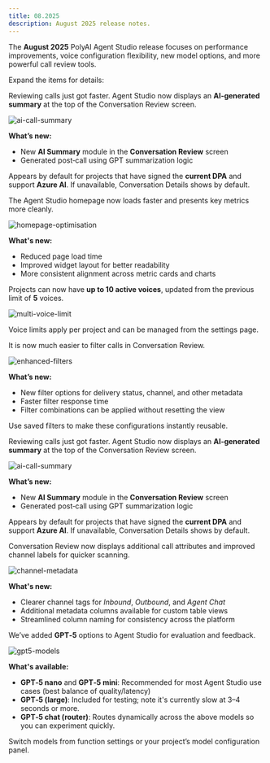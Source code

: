 ```yaml
---
title: 08.2025
description: August 2025 release notes.
---
```


The **August 2025** PolyAI Agent Studio release focuses on performance improvements, voice configuration flexibility, new model options, and more powerful call review tools.

Expand the items for details:

<AccordionGroup>

<Accordion title="AI call summaries" icon="file-lines">

Reviewing calls just got faster. Agent Studio now displays an **AI-generated summary** at the top of the Conversation Review screen.

![ai-call-summary](/images/release-notes/2508/ai-summary.png)

**What’s new:**

- New **AI Summary** module in the **Conversation Review** screen
- Generated post‑call using GPT summarization logic

<Note>Appears by default for projects that have signed the **current DPA** and support **Azure AI**. If unavailable, Conversation Details shows by default.</Note>

</Accordion>

<Accordion title="Home page updates" icon="house">

The Agent Studio homepage now loads faster and presents key metrics more cleanly.

![homepage-optimisation](/images/release-notes/2508/homepage.png)

**What's new:**

- Reduced page load time
- Improved widget layout for better readability
- More consistent alignment across metric cards and charts

</Accordion>

<Accordion title="Multi-voice limit increase" icon="waveform">

Projects can now have **up to 10 active voices**, updated from the previous limit of **5** voices.

![multi-voice-limit](/images/release-notes/2508/multi-voice.png)


Voice limits apply per project and can be managed from the settings page.

</Accordion>

<Accordion title="New call review filters" icon="filter">

It is now much easier to filter calls in Conversation Review.

![enhanced-filters](/images/release-notes/2508/table-filters.png)

**What’s new:**

- New filter options for delivery status, channel, and other metadata
- Faster filter response time
- Filter combinations can be applied without resetting the view

<Tip>Use saved filters to make these configurations instantly reusable.</Tip>

</Accordion>

<Accordion title="AI call summaries" icon="file-lines">

Reviewing calls just got faster. Agent Studio now displays an **AI-generated summary** at the top of the Conversation Review screen.

![ai-call-summary](/images/release-notes/2508/ai-summary.png)

**What’s new:**

- New **AI Summary** module in the **Conversation Review** screen
- Generated post‑call using GPT summarization logic

<Note>Appears by default for projects that have signed the **current DPA** and support **Azure AI**. If unavailable, Conversation Details shows by default.</Note>

</Accordion>

<Accordion title="Updated channel display" icon="list">

Conversation Review now displays additional call attributes and improved channel labels for quicker scanning.

![channel-metadata](/images/release-notes/2508/channel.png)

**What's new:**

- Clearer channel tags for *Inbound*, *Outbound*, and *Agent Chat*
- Additional metadata columns available for custom table views
- Streamlined column naming for consistency across the platform

</Accordion>

<Accordion title="GPT‑5 models in Agent Studio (experimental)" icon="sparkles">

We’ve added **GPT‑5** options to Agent Studio for evaluation and feedback.

![gpt5-models](/images/release-notes/2508/gpt-5.png)

**What's available:**

- **GPT‑5 nano** and **GPT‑5 mini**: Recommended for most Agent Studio use cases (best balance of quality/latency)
- **GPT‑5 (large)**: Included for testing; note it's currently slow at 3–4 seconds or more.
- **GPT‑5 chat (router)**: Routes dynamically across the above models so you can experiment quickly.

<Tip>Switch models from function settings or your project’s model configuration panel.</Tip>

</Accordion>

</AccordionGroup>
